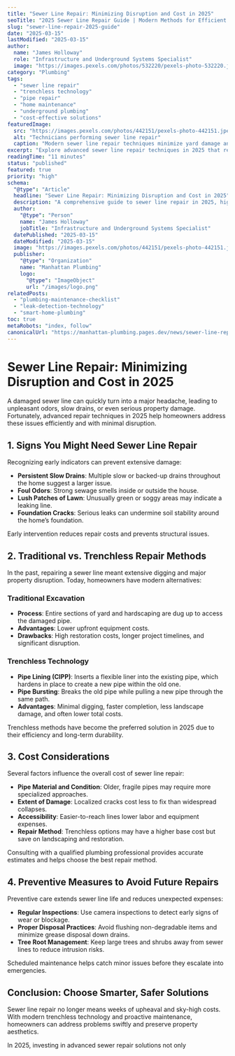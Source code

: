 ```yaml
---
title: "Sewer Line Repair: Minimizing Disruption and Cost in 2025"
seoTitle: "2025 Sewer Line Repair Guide | Modern Methods for Efficient Solutions"
slug: "sewer-line-repair-2025-guide"
date: "2025-03-15"
lastModified: "2025-03-15"
author:
  name: "James Holloway"
  role: "Infrastructure and Underground Systems Specialist"
  image: "https://images.pexels.com/photos/532220/pexels-photo-532220.jpeg?auto=compress&cs=tinysrgb&w=1260&h=750&dpr=2"
category: "Plumbing"
tags:
  - "sewer line repair"
  - "trenchless technology"
  - "pipe repair"
  - "home maintenance"
  - "underground plumbing"
  - "cost-effective solutions"
featuredImage:
  src: "https://images.pexels.com/photos/442151/pexels-photo-442151.jpeg?auto=compress&cs=tinysrgb&w=1260&h=750&dpr=2"
  alt: "Technicians performing sewer line repair"
  caption: "Modern sewer line repair techniques minimize yard damage and speed up recovery"
excerpt: "Explore advanced sewer line repair techniques in 2025 that reduce property disruption and repair costs. Learn about trenchless methods, early warning signs, and maintenance tips for long-lasting results."
readingTime: "11 minutes"
status: "published"
featured: true
priority: "high"
schema:
  "@type": "Article"
  headline: "Sewer Line Repair: Minimizing Disruption and Cost in 2025"
  description: "A comprehensive guide to sewer line repair in 2025, highlighting trenchless technologies and cost-saving strategies for homeowners."
  author:
    "@type": "Person"
    name: "James Holloway"
    jobTitle: "Infrastructure and Underground Systems Specialist"
  datePublished: "2025-03-15"
  dateModified: "2025-03-15"
  image: "https://images.pexels.com/photos/442151/pexels-photo-442151.jpeg?auto=compress&cs=tinysrgb&w=1260&h=750&dpr=2"
  publisher:
    "@type": "Organization"
    name: "Manhattan Plumbing"
    logo:
      "@type": "ImageObject"
      url: "/images/logo.png"
relatedPosts:
  - "plumbing-maintenance-checklist"
  - "leak-detection-technology"
  - "smart-home-plumbing"
toc: true
metaRobots: "index, follow"
canonicalUrl: "https://manhattan-plumbing.pages.dev/news/sewer-line-repair-2025-guide"
---
```


# Sewer Line Repair: Minimizing Disruption and Cost in 2025

A damaged sewer line can quickly turn into a major headache, leading to unpleasant odors, slow
drains, or even serious property damage. Fortunately, advanced repair techniques in 2025 help
homeowners address these issues efficiently and with minimal disruption.

## 1. Signs You Might Need Sewer Line Repair

Recognizing early indicators can prevent extensive damage:

- **Persistent Slow Drains**: Multiple slow or backed-up drains throughout the home suggest a larger
  issue.
- **Foul Odors**: Strong sewage smells inside or outside the house.
- **Lush Patches of Lawn**: Unusually green or soggy areas may indicate a leaking line.
- **Foundation Cracks**: Serious leaks can undermine soil stability around the home’s foundation.

Early intervention reduces repair costs and prevents structural issues.

## 2. Traditional vs. Trenchless Repair Methods

In the past, repairing a sewer line meant extensive digging and major property disruption. Today,
homeowners have modern alternatives:

### Traditional Excavation

- **Process**: Entire sections of yard and hardscaping are dug up to access the damaged pipe.
- **Advantages**: Lower upfront equipment costs.
- **Drawbacks**: High restoration costs, longer project timelines, and significant disruption.

### Trenchless Technology

- **Pipe Lining (CIPP)**: Inserts a flexible liner into the existing pipe, which hardens in place to
  create a new pipe within the old one.
- **Pipe Bursting**: Breaks the old pipe while pulling a new pipe through the same path.
- **Advantages**: Minimal digging, faster completion, less landscape damage, and often lower total
  costs.

Trenchless methods have become the preferred solution in 2025 due to their efficiency and long-term
durability.

## 3. Cost Considerations

Several factors influence the overall cost of sewer line repair:

- **Pipe Material and Condition**: Older, fragile pipes may require more specialized approaches.
- **Extent of Damage**: Localized cracks cost less to fix than widespread collapses.
- **Accessibility**: Easier-to-reach lines lower labor and equipment expenses.
- **Repair Method**: Trenchless options may have a higher base cost but save on landscaping and
  restoration.

Consulting with a qualified plumbing professional provides accurate estimates and helps choose the
best repair method.

## 4. Preventive Measures to Avoid Future Repairs

Preventive care extends sewer line life and reduces unexpected expenses:

- **Regular Inspections**: Use camera inspections to detect early signs of wear or blockage.
- **Proper Disposal Practices**: Avoid flushing non-degradable items and minimize grease disposal
  down drains.
- **Tree Root Management**: Keep large trees and shrubs away from sewer lines to reduce intrusion
  risks.

Scheduled maintenance helps catch minor issues before they escalate into emergencies.

## Conclusion: Choose Smarter, Safer Solutions

Sewer line repair no longer means weeks of upheaval and sky-high costs. With modern trenchless
technology and proactive maintenance, homeowners can address problems swiftly and preserve property
aesthetics.

In 2025, investing in advanced sewer repair solutions not only
